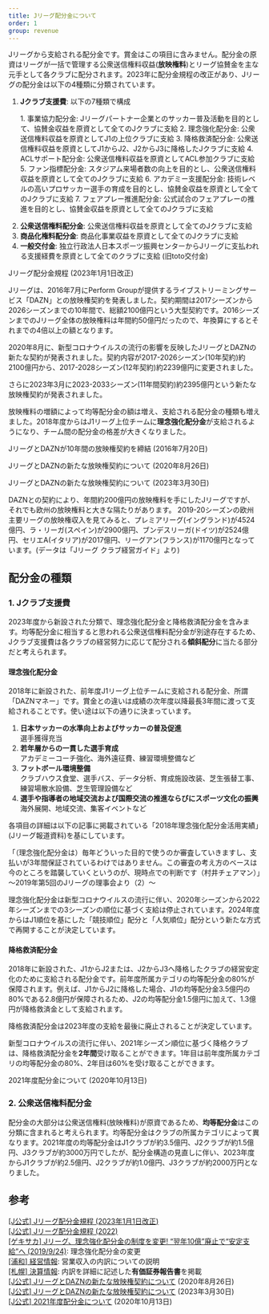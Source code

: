 ```yaml
---
title: Jリーグ配分金について
order: 1
group: revenue
---
```


Jリーグから支給される配分金です。賞金はこの項目に含みません。配分金の原資はリーグが一括で管理する公衆送信権料収益(**放映権料**)とリーグ協賛金を主な元手として各クラブに配分されます。2023年に配分金規程の改正があり、Jリーグの配分金は以下の4種類に分類されています。

1. **Jクラブ支援費**: 以下の7種類で構成  
  <ol>
  1. 事業協力配分金: Jリーグパートナー企業とのサッカー普及活動を目的として、協賛金収益を原資として全てのJクラブに支給
  2. 理念強化配分金: 公衆送信権料収益を原資としてJ1の上位クラブに支給
  3. 降格救済配分金: 公衆送信権料収益を原資としてJ1からJ2、J2からJ3に降格したJクラブに支給
  4. ACLサポート配分金: 公衆送信権料収益を原資としてACL参加クラブに支給
  5. ファン指標配分金: スタジアム来場者数の向上を目的とし、公衆送信権料収益を原資として全てのJクラブに支給
  6. アカデミー支援配分金: 技術レベルの高いプロサッカー選手の育成を目的とし、協賛金収益を原資として全てのJクラブに支給
  7. フェアプレー推進配分金: 公式試合のフェアプレーの推進を目的とし、協賛金収益を原資として全てのJクラブに支給
  </ol>

2. **公衆送信権料配分金**: 公衆送信権料収益を原資として全てのJクラブに支給
3. **商品化権料配分金**: 商品化事業収益を原資として全てのJクラブに支給
4. **一般交付金**: 独立行政法人日本スポーツ振興センターからJリーグに支払われる支援経費を原資として全てのクラブに支給 (旧toto交付金)

<PanelLink href="https://aboutj.jleague.jp/corporate/wp-content/themes/j_corp/assets/pdf/015_20230101.pdf">Jリーグ配分金規程 (2023年1月1日改正)</PanelLink>

Jリーグは、2016年7月にPerform Groupが提供するライブストリーミングサービス「DAZN」との放映権契約を発表しました。契約期間は2017シーズンから2026シーズンまでの10年間で、総額2100億円という大型契約です。2016シーズンまでのJリーグ全体の放映権料は年間約50億円だったので、年換算にするとそれまでの4倍以上の額となります。

<Alert severity="warning" title="放映権契約の更新">
  2020年8月に、新型コロナウイルスの流行の影響を反映したJリーグとDAZNの新たな契約が発表されました。契約内容が2017-2026シーズン(10年契約)約2100億円から、2017-2028シーズン(12年契約)約2239億円に変更されました。

  さらに2023年3月に2023-2033シーズン(11年間契約)約2395億円という新たな放映権契約が発表されました。
</Alert>

放映権料の増額によって均等配分金の額は増え、支給される配分金の種類も増えました。2018年度からはJ1リーグ上位チームに**理念強化配分金**が支給されるようになり、チーム間の配分金の格差が大きくなりました。

<PanelLink href="https://www.jleague.jp/news/article/6462/">JリーグとDAZNが10年間の放映権契約を締結 (2016年7月20日)</PanelLink>

<PanelLink href="https://www.jleague.jp/news/article/17729/">JリーグとDAZNの新たな放映権契約について (2020年8月26日)</PanelLink>

<PanelLink href="https://aboutj.jleague.jp/corporate/release/26184/">JリーグとDAZNの新たな放映権契約について (2023年3月30日)</PanelLink>

<Alert severity="info" title="欧州の放映権収入">
  DAZNとの契約により、年間約200億円の放映権料を手にしたJリーグですが、それでも欧州の放映権料と大きな隔たりがあります。  
  2019-20シーズンの欧州主要リーグの放映権収入を見てみると、プレミアリーグ(イングランド)が4524億円、ラ・リーガ(スペイン)が2900億円、ブンデスリーガ(ドイツ)が2524億円、セリエA(イタリア)が2017億円、リーグアン(フランス)が1170億円となっています。(データは「Jリーグ クラブ経営ガイド」より)
</Alert>

## 配分金の種類

### 1. Jクラブ支援費

2023年度から新設された分類で、理念強化配分金と降格救済配分金を含みます。均等配分金に相当すると思われる公衆送信権料配分金が別途存在するため、Jクラブ支援費は各クラブの経営努力に応じて配分される**傾斜配分**に当たる部分だと考えられます。

#### 理念強化配分金

2018年に新設された、前年度J1リーグ上位チームに支給される配分金、所謂「DAZNマネー」です。賞金との違いは成績の次年度以降最長3年間に渡って支給されることです。使い途は以下の通りに決まっています。

1. **日本サッカーの水準向上およびサッカーの普及促進**  
    選手獲得充当
2. **若年層からの一貫した選手育成**  
    アカデミーコーチ強化、海外遠征費、練習環境整備など
3. **フットボール環境整備**  
    クラブハウス食堂、選手バス、データ分析、育成施設改装、芝生張替工事、練習場散水設備、芝生管理設備など
4. **選手や指導者の地域交流および国際交流の推進ならびにスポーツ文化の振興**  
    海外展開、地域交流、集客イベントなど

各項目の詳細は以下の記事に掲載されている「2018年理念強化配分金活用実績」(Jリーグ報道資料)を基にしています。

<PanelLink href="https://www.targma.jp/jwatcher/2019/06/03/post5414/">「（理念強化配分金は）毎年どういった目的で使うのか審査していきますし、支払いが3年間保証されているわけではありません。この審査の考え方のベースは今のところを踏襲していくというのが、現時点での判断です（村井チェアマン）」～2019年第5回のJリーグの理事会より（2）～</PanelLink>

理念強化配分金は新型コロナウイルスの流行に伴い、2020年シーズンから2022年シーズンまでの3シーズンの順位に基づく支給は停止されています。2024年度からはJ1順位を基にした「競技順位」配分と「人気順位」配分という新たな方式で再開することが決定しています。

#### 降格救済配分金

2018年に新設された、J1からJ2または、J2からJ3へ降格したクラブの経営安定化のために支給される配分金です。前年度所属カテゴリの均等配分金の80%が保障されます。例えば、J1からJ2に降格した場合、J1の均等配分金3.5億円の80%である2.8億円が保障されるため、J2の均等配分金1.5億円に加えて、1.3億円が降格救済金として支給されます。

降格救済配分金は2023年度の支給を最後に廃止されることが決定しています。

<Alert severity="warning">新型コロナウイルスの流行に伴い、2021年シーズン順位に基づく降格クラブは、降格救済配分金を**2年間**受け取ることができます。1年目は前年度所属カテゴリの均等配分金の80%、2年目は60%を受け取ることができます。</Alert>

<PanelLink href="https://aboutj.jleague.jp/corporate/release/388/">2021年度配分金について (2020年10月13日)</PanelLink>

### 2. 公衆送信権料配分金

配分金の大部分は公衆送信権料(放映権料)が原資であるため、**均等配分金**はこの分類に含まれると考えられます。均等配分金はクラブの所属カテゴリによって異なります。2021年度の均等配分金はJ1クラブが約3.5億円、J2クラブが約1.5億円、J3クラブが約3000万円でしたが、配分金構造の見直しに伴い、2023年度からJ1クラブが約2.5億円、J2クラブが約1.0億円、J3クラブが約2000万円となりました。

## 参考

[[J公式] Jリーグ配分金規程 (2023年1月1日改正)][Jリーグ配分金規程(2023)]  
[[J公式] Jリーグ配分金規程 (2022)][Jリーグ配分金規程(2022)]  
[[ゲキサカ] Jリーグ、理念強化配分金の制度を変更! “翌年10億”廃止で“安定支給”へ (2019/9/24)](https://web.gekisaka.jp/news/detail/?285971-285971-fl): 理念強化配分金の変更  
[[浦和] 経営情報](https://www.urawa-reds.co.jp/club/managdata.php): 営業収入の内訳についての説明  
[[札幌] 決算情報](https://www.consadole-sapporo.jp/club/settlement/): 内訳を詳細に記述した**有価証券報告書**を掲載  
[[J公式] JリーグとDAZNの新たな放映権契約について](https://www.jleague.jp/news/article/17729/) (2020年8月26日)  
[[J公式] JリーグとDAZNの新たな放映権契約について](https://aboutj.jleague.jp/corporate/release/26184/) (2023年3月30日)  
[[J公式] 2021年度配分金について](https://aboutj.jleague.jp/corporate/release/388/) (2020年10月13日)

[JリーグとDAZNが10年間の放映権契約を締結]: https://www.jleague.jp/news/article/6462/

[Jリーグ配分金規程(2023)]: https://aboutj.jleague.jp/corporate/wp-content/themes/j_corp/assets/pdf/015_20230101.pdf "Jリーグ配分金規程(2023年1月1日改正)"
[Jリーグ配分金規程(2022)]: https://aboutj.jleague.jp/corporate/wp-content/themes/j_corp/assets/pdf/015_2022final.pdf "Jリーグ配分金規程(2022)"
[Jリーグ規約2017 第122条]: https://www.jleague.jp/docs/aboutj/regulation/2017_regulation.pdf#page=82 "Jリーグ規約2017"
